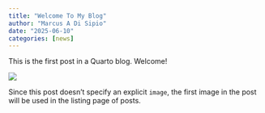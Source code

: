 ```yaml
---
title: "Welcome To My Blog"
author: "Marcus A Di Sipio"
date: "2025-06-10"
categories: [news]
---
```


This is the first post in a Quarto blog. Welcome!

![](thumbnail.jpg)

Since this post doesn't specify an explicit `image`, the first image in the post will be used in the listing page of posts.
